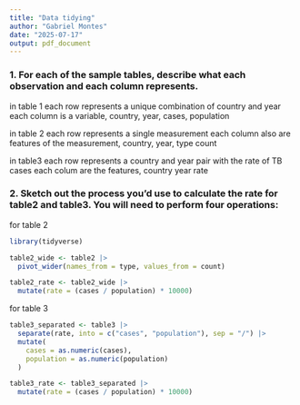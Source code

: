 ```yaml
---
title: "Data tidying"
author: "Gabriel Montes"
date: "2025-07-17"
output: pdf_document
---
```



### 1. For each of the sample tables, describe what each observation and each column represents.

in table 1
each row represents a unique combination of country and year
each column is a variable, country, year, cases, population

in table 2
each row represents a single measurement 
each column also are features of the measurement, country, year, type count

in table3
each row represents a country and year pair with the rate of TB cases 
each colum are the features, country year rate

### 2. Sketch out the process you’d use to calculate the rate for table2 and table3. You will need to perform four operations:

for table 2
```r
library(tidyverse)

table2_wide <- table2 |> 
  pivot_wider(names_from = type, values_from = count)

table2_rate <- table2_wide |> 
  mutate(rate = (cases / population) * 10000)
```

for table 3
```r
table3_separated <- table3 |> 
  separate(rate, into = c("cases", "population"), sep = "/") |> 
  mutate(
    cases = as.numeric(cases),
    population = as.numeric(population)
  )

table3_rate <- table3_separated |> 
  mutate(rate = (cases / population) * 10000)
```

